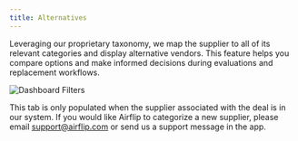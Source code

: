 ```yaml
---
title: Alternatives
---
```


Leveraging our proprietary taxonomy, we map the supplier to all of its relevant categories and display alternative vendors. This feature helps you compare options and make informed decisions during evaluations and replacement workflows.

![Dashboard Filters](/images/gifs_images/dealmanagement-alternatives.png)

This tab is only populated when the supplier associated with the deal is in our system. If you would like Airflip to categorize a new supplier, please email support@airflip.com or send us a support message in the app.

